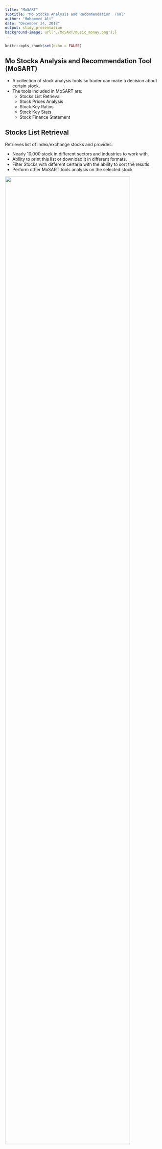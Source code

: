 ```yaml
---
title: "MoSART"
subtitle: "Mo Stocks Analysis and Recommendation  Tool"
author: "Mohammed Ali"
date: "December 24, 2018"
output: slidy_presentation
background-image: url('./MoSART/music_money.png');}
---
```


```r
knitr::opts_chunk$set(echo = FALSE)
```

## Mo Stocks Analysis and Recommendation  Tool (MoSART)

- A collection of stock analysis tools so trader can make a decision about certain stock.
- The tools included in MoSART are:
    + Stocks List Retrieval
    + Stock Prices Analysis
    + Stock Key Ratios
    + Stock Key Stats
    + Stock Finance Statement

## Stocks List Retrieval
Retrieves list of index/exchange stocks and provides:

- Nearly 10,000 stock in different sectors and industries to work with.
- Ability to print this list or download it in different formats.
- Filter Stocks with different certaria with the ability to sort the resutls
- Perform other MoSART tools analysis on the selected stock

![](demo/1.stocks list.png){width=90%}

## Stock Prices Analysis
- This tool is concerning to analyze how the stock is behaving, prices wise, in the market.
- To achieve that purpose it has 3 sub tools:
   + Buy & Sell Simulator
   + Periodic Return
   + Prices Simulation
   
![](demo/2.buy_sell_sim_1.png){width=100%}

## Buy & Sell Simulator
- Trader can observe how the stock is behaving in the market based on his/her indicators and signals selections
- Indicators and Signals can be added/removed at run time.
- Selected indicators and signals are key part in the buy/sell simulation process
- Trader can visualize the market and compare between those indicators

![](demo/2.buy_sell_sim_2.png){width=100%}

## Buy & Sell Simulator (Cont.)
- Trader can select the price source among *Yahoo*, *Qundl* and *Alpha Vantage*
- Trader can zoom the market chart in to include shorter period and out to include longer period.
![](demo/2.buy_sell_sim_3.png){width=100%}


## Buy & Sell Simulator (Cont.)
Trader can switch between visualization differet types

![](demo/2.buy_sell_sim_4.png){width=100%}
![](demo/2.buy_sell_sim_5.png){width=100%}

## Buy & Sell Simulator (Cont.)
Trader can change visualization appeareance
![](demo/2.buy_sell_sim_6.png){width=100%}


## Buy & Sell Simulator (Cont.)

- After Trader finished his/her initial setup he/she can simulate buy/sell prices by clicking the *Simulate*   button to display simulation detailed report
- Simulation is done via Multivariate Adaptive Regression Splines (MARS) algorithm

![](demo/2.buy_sell_sim_7.png){width=100%}
![](demo/2.buy_sell_sim_8.png){width=100%}

## Buy & Sell Simulator (Cont.)
![](demo/2.buy_sell_sim_9.png){width=100%}
![](demo/2.buy_sell_sim_10.png){width=100%}

## Buy & Sell Simulator (Cont.)
![](demo/2.buy_sell_sim_11.png){width=100%}
![](demo/2.buy_sell_sim_12.png){width=100%}


